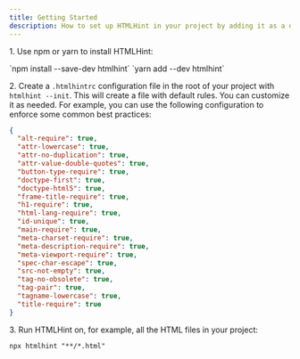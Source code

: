 ```yaml
---
title: Getting Started
description: How to set up HTMLHint in your project by adding it as a dev dependency and configuring it.
---
```



1\. Use npm or yarn to install HTMLHint:

<Tabs>
  <TabItem label="npm">
`npm install --save-dev htmlhint`
  </TabItem>
  <TabItem label="yarn">
`yarn add --dev htmlhint`
  </TabItem>
</Tabs>

2\. Create a `.htmlhintrc` configuration file in the root of your project with `htmlhint --init`. This will create a file with default rules. You can customize it as needed. For example, you can use the following configuration to enforce some common best practices:

```json
{
  "alt-require": true,
  "attr-lowercase": true,
  "attr-no-duplication": true,
  "attr-value-double-quotes": true,
  "button-type-require": true,
  "doctype-first": true,
  "doctype-html5": true,
  "frame-title-require": true,
  "h1-require": true,
  "html-lang-require": true,
  "id-unique": true,
  "main-require": true,
  "meta-charset-require": true,
  "meta-description-require": true,
  "meta-viewport-require": true,
  "spec-char-escape": true,
  "src-not-empty": true,
  "tag-no-obsolete": true,
  "tag-pair": true,
  "tagname-lowercase": true,
  "title-require": true
}
```

3\. Run HTMLHint on, for example, all the HTML files in your project:

```shell
npx htmlhint "**/*.html"
```

